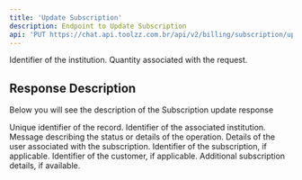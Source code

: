 ```yaml
---
title: 'Update Subscription'
description: Endpoint to Update Subscription
api: 'PUT https://chat.api.toolzz.com.br/api/v2/billing/subscription/update'
---
```

<Expandable  title="Payload">
<ResponseField name="institutionId" type="uuid" required>
  Identifier of the institution.
</ResponseField>
<ResponseField name="quantity" type="number" required>
  Quantity associated with the request.
</ResponseField>
</Expandable>

## Response Description 
Below you will see the description of the Subscription update response


<ResponseField name="id" type="uuid" required>
  Unique identifier of the record.
</ResponseField>
<ResponseField name="institutionId" type="uuid" required>
  Identifier of the associated institution.
</ResponseField>
<ResponseField name="message" type="string" required>
  Message describing the status or details of the operation.
</ResponseField>
<ResponseField name="user" type="SubscriptionUser" required>
  Details of the user associated with the subscription.
</ResponseField>
<ResponseField name="subscriptionId" type="uuid">
  Identifier of the subscription, if applicable.
</ResponseField>
<ResponseField name="customerId" type="uuid">
  Identifier of the customer, if applicable.
</ResponseField>
<ResponseField name="subscription" type="any">
  Additional subscription details, if available.
</ResponseField>
